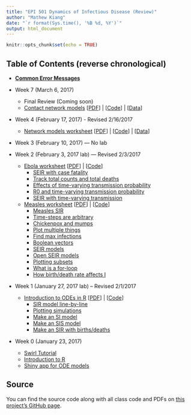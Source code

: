 ```yaml
---
title: "EPI 501 Dynamics of Infectious Disease (Review)"
author: "Mathew Kiang"
date: "`r format(Sys.time(), '%B %d, %Y')`"
output: html_document
---
```


```r
knitr::opts_chunk$set(echo = TRUE)
```

## Table of Contents (reverse chronological)

- [**Common Error Messages**](./errors.html)

- Week 7 (March 6, 2017)
    - Final Review (Coming soon)
    - [Contact network models](./mar-6-networks/index.html) [[PDF](./mar-6-networks/contact-networks-handout.pdf)] | [[Code](https://github.com/mkiang/epi501_review/tree/master/mar-6-networks/code)] | [[Data](https://github.com/mkiang/epi501_review/tree/master/mar-6-networks/data)]
- Week 4 (February 17, 2017) - Revised 2/16/2017
    - [Network models worksheet](./feb-17-networks/index.html) [[PDF](./feb-17-networks/networks-handout.pdf)] | [[Code](https://github.com/mkiang/epi501_review/tree/master/feb-17-networks/code)] | [[Data](https://github.com/mkiang/epi501_review/tree/master/feb-17-networks/data)]
- Week 3 (February 10, 2017) — No lab
- Week 2 (February 3, 2017 lab) — Revised 2/3/2017
    - [Ebola worksheet](./feb-1-ebola/index.html) [[PDF](./feb-1-ebola/ebola-handout.pdf)] | [[Code](https://github.com/mkiang/epi501_review/tree/master/feb-1-ebola/code)]
        - [SEIR with case fatality](./feb-1-ebola/index.html#4)
        - [Track total counts and total deaths](./feb-1-ebola/index.html#14)
        - [Effects of time-varying transmission probability](./feb-1-ebola/index.html#19)
        - [R0 and time-varying transmission probability](./feb-1-ebola/index.html#31)
        - [SEIR with time-varying transmission](./feb-1-ebola/index.html#39)
    - [Measles worksheet](./jan30-timesteps-measles-seir/index.html) [[PDF](./jan30-timesteps-measles-seir/measles-handout.pdf)] | [[Code](https://github.com/mkiang/epi501_review/tree/master/jan30-timesteps-measles-seir/code)]
        - [Measles SIR](./jan30-timesteps-measles-seir/index.html#4)
        - [Time-steps are arbitrary](./jan30-timesteps-measles-seir/index.html#12)
        - [Chickenpox and mumps](./jan30-timesteps-measles-seir/index.html#18)
        - [Plot multiple things](./jan30-timesteps-measles-seir/index.html#23)
        - [Find max infections](./jan30-timesteps-measles-seir/index.html#29)
        - [Boolean vectors](./jan30-timesteps-measles-seir/index.html#45)
        - [SEIR models](./jan30-timesteps-measles-seir/index.html#54)
        - [Open SEIR models](./jan30-timesteps-measles-seir/index.html#68)
        - [Plotting subsets](./jan30-timesteps-measles-seir/index.html#54)
        - [What is a for-loop](./jan30-timesteps-measles-seir/index.html#79)
        - [How birth/death rate affects I](./jan30-timesteps-measles-seir/index.html#98)

- Week 1 (January 27, 2017 lab) -- Revised 2/1/2017
    - [Introduction to ODEs in R](./jan27-intro-to-odes/index.html)  [[PDF](./jan27-intro-to-odes/jan27-intro-to-r.pdf)] | [[Code](https://github.com/mkiang/epi501_review/tree/master/jan27-intro-to-odes/code)]
        - [SIR model line-by-line](./jan27-intro-to-odes/index.html#13)
        - [Plotting simulations](./jan27-intro-to-odes/index.html#58)
        - [Make an SI model](./jan27-intro-to-odes/index.html#68)
        - [Make an SIS model](./jan27-intro-to-odes/index.html#74)
        - [Make an SIR with births/deaths](./jan27-intro-to-odes/index.html#77)

- Week 0 (January 23, 2017) 
    - [Swirl Tutorial](http://swirlstats.com/students.html)
    - [Introduction to R](./jan25-intro-to-r/index.html)
    - [Shiny app for ODE models](https://mkiang.shinyapps.io/DiseaseDynamics/)

## Source
You can find the source code along with all class code and PDFs on [this project's GitHub page](https://github.com/mkiang/epi501_review).